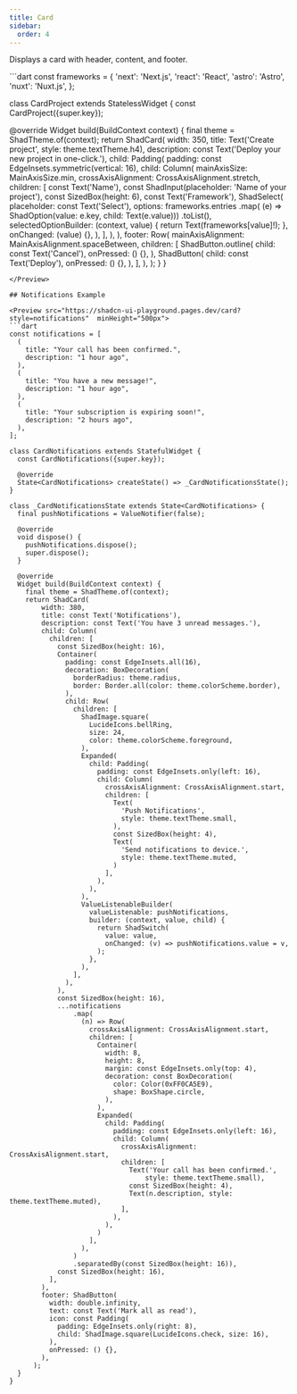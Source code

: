 ```yaml
---
title: Card
sidebar:
  order: 4
---
```


Displays a card with header, content, and footer.

<Preview src="https://shadcn-ui-playground.pages.dev/card" minHeight="500px">
 ```dart
const frameworks = {
  'next': 'Next.js',
  'react': 'React',
  'astro': 'Astro',
  'nuxt': 'Nuxt.js',
};

class CardProject extends StatelessWidget {
  const CardProject({super.key});

  @override
  Widget build(BuildContext context) {
    final theme = ShadTheme.of(context);
    return ShadCard(
        width: 350,
        title: Text('Create project', style: theme.textTheme.h4),
        description: const Text('Deploy your new project in one-click.'),
        child: Padding(
          padding: const EdgeInsets.symmetric(vertical: 16),
          child: Column(
            mainAxisSize: MainAxisSize.min,
            crossAxisAlignment: CrossAxisAlignment.stretch,
            children: [
              const Text('Name'),
              const ShadInput(placeholder: 'Name of your project'),
              const SizedBox(height: 6),
              const Text('Framework'),
              ShadSelect<String>(
                placeholder: const Text('Select'),
                options: frameworks.entries
                    .map(
                        (e) => ShadOption(value: e.key, child: Text(e.value)))
                    .toList(),
                selectedOptionBuilder: (context, value) {
                  return Text(frameworks[value]!);
                },
                onChanged: (value) {},
              ),
            ],
          ),
        ),
        footer: Row(
          mainAxisAlignment: MainAxisAlignment.spaceBetween,
          children: [
            ShadButton.outline(
              child: const Text('Cancel'),
              onPressed: () {},
            ),
            ShadButton(
              child: const Text('Deploy'),
              onPressed: () {},
            ),
          ],
        ),
      );
  }
}
```
</Preview>

## Notifications Example

<Preview src="https://shadcn-ui-playground.pages.dev/card?style=notifications"  minHeight="500px">
```dart
const notifications = [
  (
    title: "Your call has been confirmed.",
    description: "1 hour ago",
  ),
  (
    title: "You have a new message!",
    description: "1 hour ago",
  ),
  (
    title: "Your subscription is expiring soon!",
    description: "2 hours ago",
  ),
];

class CardNotifications extends StatefulWidget {
  const CardNotifications({super.key});

  @override
  State<CardNotifications> createState() => _CardNotificationsState();
}

class _CardNotificationsState extends State<CardNotifications> {
  final pushNotifications = ValueNotifier(false);

  @override
  void dispose() {
    pushNotifications.dispose();
    super.dispose();
  }

  @override
  Widget build(BuildContext context) {
    final theme = ShadTheme.of(context);
    return ShadCard(
        width: 380,
        title: const Text('Notifications'),
        description: const Text('You have 3 unread messages.'),
        child: Column(
          children: [
            const SizedBox(height: 16),
            Container(
              padding: const EdgeInsets.all(16),
              decoration: BoxDecoration(
                borderRadius: theme.radius,
                border: Border.all(color: theme.colorScheme.border),
              ),
              child: Row(
                children: [
                  ShadImage.square(
                    LucideIcons.bellRing,
                    size: 24,
                    color: theme.colorScheme.foreground,
                  ),
                  Expanded(
                    child: Padding(
                      padding: const EdgeInsets.only(left: 16),
                      child: Column(
                        crossAxisAlignment: CrossAxisAlignment.start,
                        children: [
                          Text(
                            'Push Notifications',
                            style: theme.textTheme.small,
                          ),
                          const SizedBox(height: 4),
                          Text(
                            'Send notifications to device.',
                            style: theme.textTheme.muted,
                          )
                        ],
                      ),
                    ),
                  ),
                  ValueListenableBuilder(
                    valueListenable: pushNotifications,
                    builder: (context, value, child) {
                      return ShadSwitch(
                        value: value,
                        onChanged: (v) => pushNotifications.value = v,
                      );
                    },
                  ),
                ],
              ),
            ),
            const SizedBox(height: 16),
            ...notifications
                .map(
                  (n) => Row(
                    crossAxisAlignment: CrossAxisAlignment.start,
                    children: [
                      Container(
                        width: 8,
                        height: 8,
                        margin: const EdgeInsets.only(top: 4),
                        decoration: const BoxDecoration(
                          color: Color(0xFF0CA5E9),
                          shape: BoxShape.circle,
                        ),
                      ),
                      Expanded(
                        child: Padding(
                          padding: const EdgeInsets.only(left: 16),
                          child: Column(
                            crossAxisAlignment: CrossAxisAlignment.start,
                            children: [
                              Text('Your call has been confirmed.',
                                  style: theme.textTheme.small),
                              const SizedBox(height: 4),
                              Text(n.description, style: theme.textTheme.muted),
                            ],
                          ),
                        ),
                      )
                    ],
                  ),
                )
                .separatedBy(const SizedBox(height: 16)),
            const SizedBox(height: 16),
          ],
        ),
        footer: ShadButton(
          width: double.infinity,
          text: const Text('Mark all as read'),
          icon: const Padding(
            padding: EdgeInsets.only(right: 8),
            child: ShadImage.square(LucideIcons.check, size: 16),
          ),
          onPressed: () {},
        ),
      );
  }
}
```
</Preview>
